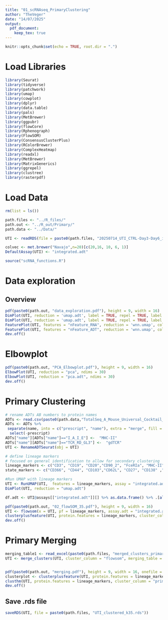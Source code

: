 ```yaml
---
title: "01_scRNAseq_PrimaryClustering"
author: "TheVeger"
date: "14/07/2025"
output: 
  pdf_document:
    keep_tex: true
---
```


```r
knitr::opts_chunk$set(echo = TRUE, root.dir = ".")
```

# Load Libraries
```r
library(Seurat)
library(tidyverse)
library(patchwork)
library(umap)
library(cowplot)
library(dplyr)
library(data.table)
library(pals)
library(MetBrewer)
library(ggpubr)
library(flowCore)
library(Rphenograph)
library(FlowSOM)
library(ConsensusClusterPlus)
library(RColorBrewer)
library(ComplexHeatmap)
library(readxl)
library(MetBrewer)
library(MatrixGenerics)
library(ggrepel)
library(clustree)
library(rasterpdf)
```

# Load Data
```r
rm(list = ls())

path.files <- "../R_files/"
path.out <- "../R_out/Primary/"
path.data <- "../Data/"

UTI <- readRDS(file = paste0(path.files, "20250714_UTI_CTRL-Day3-Day6_integrated.rds"))

colvec <- met.brewer("Navajo",n=20)[c(20,16, 10, 6, 1)]
DefaultAssay(UTI) <- "integrated.adt"

source("scRNA_functions.R")
```


# Data exploration
## Overview
```r
pdf(paste0(path.out, "data_exploration.pdf"), height = 9, width = 16)
DimPlot(UTI, reduction = 'umap.adt', label = TRUE, repel = TRUE, label.size = 5)
DimPlot(UTI, reduction = 'umap.adt', label = TRUE, repel = TRUE, label.size = 2.5, split.by="condition")
FeaturePlot(UTI, features = "nFeature_RNA", reduction = 'wnn.umap', cols = c("lightgrey","darkblue"))
FeaturePlot(UTI, features = "nFeature_ADT", reduction = 'wnn.umap', cols = c("lightgrey","darkblue"))
dev.off()
```

# Elbowplot
```r
pdf(paste0(path.out, "PCA_Elbowplot.pdf"), height = 9, width = 16)
ElbowPlot(UTI, reduction = "pca", ndims = 30)
ElbowPlot(UTI, reduction = "pca.adt", ndims = 30)
dev.off()
```

# Primary Clustering
```r
# rename ADTs AB numbers to protein names
ADTs <- read.csv(paste0(path.data,"TotalSeq_A_Mouse_Universal_Cocktail_V1_199901_Antibody_reference_UMI_counting.csv"))
ADTs <- ADTs %>% 
 separate(name, into = c("prescript", "name"), extra = "merge", fill = "right", remove = FALSE) %>% 
  select(-prescript)
ADTs["name"][ADTs["name"]=="I_A_I_E"] <-  "MHC-II"
ADTs["name"][ADTs["name"]=="TCR_RD_GL3"] <-  "gdTCR"
UTI <- RenameADTSeurat(obj = UTI)

# define lineage markers
# focused on general identification to allow for secondary clustering
lineage_markers <- c("CD3", "CD19", "CD20","CD90_2", "FceRIa", "MHC-II", "CD127", "TCR_Bchain", "gdTCR", "Ly_6C", "CD11b", "CD11c", "Ly_6G", "CD64", "NK_1_1", "CD4", "CD8a") 
state_markers <- c("CD366", "CD44", "CD103","CD62L", "CD27", "CD138" ,"CD45R_B220", "CD274", "CD357", "CD134", "CD137", "CD69", "XCR1", "CD163", "CD86") 

#Run UMAP with lineage markers
UTI <- RunUMAP(UTI,  features = lineage_markers, assay = "integrated.adt", reduction.name = "umap", reduction.key = "umap_") #gives penis UMAP, can't change seed
DimPlot(UTI, reduction = "umap.adt")

df.adt <- UTI@assays[["integrated.adt"]][] %>% as.data.frame() %>% .[all_of(lineage_markers),] %>% as.data.frame()

pdf(paste0(path.out, "02_flowSOM_35.pdf"), height = 9, width = 16)
UTI <- flowsom(x = UTI, pf = lineage_markers, assay.adt = "integrated.adt", maxK = 35)
clusterplusfeature(UTI, protein.features = lineage_markers, cluster_column = "flowsom", dim = "umap.adt")
dev.off()
```

# Primary Merging
```r
merging_table1 <- read_excel(paste0(path.files, "merged_clusters_primary.xlsx"))
UTI <- merge_clusters(UTI, cluster_column = "flowsom", merging_table = merging_table1, merging_name = "primary")


pdf(paste0(path.out, "merging.pdf"), height = 9, width = 16, onefile = TRUE)
clusterplot <- clusterplusfeature(UTI, protein.features = lineage_markers, cluster_column = "primary", dim = "umap.adt", hml = FALSE, ncol = 6)
clusthm(UTI, protein.features = lineage_markers, cluster_column = "primary") %>% print()
dev.off()
```

## Save .rds file
```r
saveRDS(UTI, file = paste0(path.files, "UTI_clustered_k35.rds"))
```